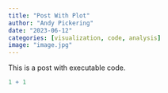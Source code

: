 ```yaml
---
title: "Post With Plot"
author: "Andy Pickering"
date: "2023-06-12"
categories: [visualization, code, analysis]
image: "image.jpg"
---
```


This is a post with executable code.

```r
1 + 1
```
